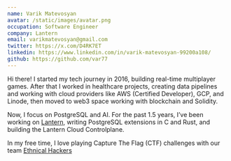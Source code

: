 ```yaml
---
name: Varik Matevosyan
avatar: /static/images/avatar.png
occupation: Software Engineer
company: Lantern
email: varikmatevosyan@gmail.com
twitter: https://x.com/D4RK7ET
linkedin: https://www.linkedin.com/in/varik-matevosyan-99200a108/
github: https://github.com/var77
---
```

Hi there! I started my tech journey in 2016, building real-time multiplayer games. After that I worked in healthcare projects, creating data pipelines and working with cloud providers like AWS (Certified Developer), GCP, and Linode, then moved to web3 space working with blockchain and Solidity.

Now, I focus on PostgreSQL and AI. For the past 1.5 years, I’ve been working on [Lantern](https://lantern.dev), writing PostgreSQL extensions in C and Rust, and building the Lantern Cloud Controlplane.

In my free time, I love playing Capture The Flag (CTF) challenges with our team [Ethnical Hackers](https://ctftime.org/team/164682)
